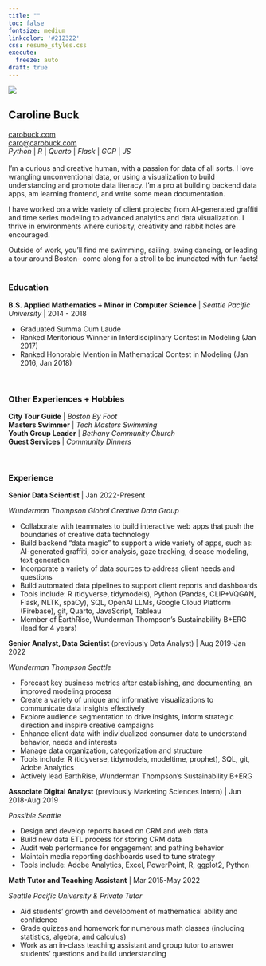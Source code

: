 ```yaml
---
title: ""
toc: false
fontsize: medium
linkcolor: '#212322'
css: resume_styles.css
execute:
  freeze: auto 
draft: true
---
```


::: {.column-screen-inset}

::: {layout="[10,38,-3,49]"}
::: {.div}
![](pics/banner_vertical.png){fig-alt="a hand-drawn banner of confetti"}
:::

## **Caroline Buck**
::: {.div .gradresume}
[carobuck.com](https://carobuck.com/) </br>
[caro@carobuck.com](mailto:caro@carobuck.com) </br>
*Python* | *R* | *Quarto* | *Flask* | *GCP* | *JS* </br></br>
I'm a curious and creative human, with a passion for data of all sorts. I love wrangling unconventional data, or using a visualization to build understanding and promote data literacy. I'm a pro at building backend data apps, am learning frontend, and write some mean documentation.

I have worked on a wide variety of client projects; from AI-generated graffiti and time series modeling to advanced analytics and data visualization. I thrive in environments where curiosity, creativity and rabbit holes are encouraged.

Outside of work, you’ll find me swimming, sailing, swing dancing, or leading a tour around Boston- come along for a stroll to be inundated with fun facts!
</br></br>

### Education

**B.S. Applied Mathematics + Minor in Computer Science** | *Seattle Pacific University* | 2014 - 2018

::: {.div .gradresumebullets}
* Graduated Summa Cum Laude	
* Ranked Meritorious Winner in Interdisciplinary Contest in Modeling (Jan 2017)	
* Ranked Honorable Mention in Mathematical Contest in Modeling (Jan 2016, Jan 2018)				
:::
</br>

### Other Experiences + Hobbies

**City Tour Guide** | *Boston By Foot*<br/>
**Masters Swimmer** | *Tech Masters Swimming*<br/>
**Youth Group Leader** | *Bethany Community Church*<br/>
**Guest Services** | *Community Dinners*


:::

::: {.div .gradresume}
</br>

### Experience

**Senior Data Scientist** | Jan 2022-Present

*Wunderman Thompson Global Creative Data Group*

::: {.div .gradresumebullets}
* Collaborate with teammates to build interactive web apps that push the boundaries of creative data technology
* Build backend "data magic" to support a wide variety of apps, such as: AI-generated graffiti, color analysis, gaze tracking, disease modeling, text generation
* Incorporate a variety of data sources to address client needs and questions
* Build automated data pipelines to support client reports and dashboards
* Tools include: R (tidyverse, tidymodels), Python (Pandas, CLIP+VQGAN, Flask, NLTK, spaCy), SQL, OpenAI LLMs, Google Cloud Platform (Firebase), git, Quarto, JavaScript, Tableau
* Member of EarthRise, Wunderman Thompson's Sustainability B+ERG (lead for 4 years)
:::

**Senior Analyst, Data Scientist** (previously Data Analyst) | Aug 2019-Jan 2022

*Wunderman Thompson Seattle*

::: {.div .gradresumebullets}
* Forecast key business metrics after establishing, and documenting, an improved modeling process
* Create a variety of unique and informative visualizations to communicate data insights effectively
* Explore audience segmentation to drive insights, inform strategic direction and inspire creative campaigns
* Enhance client data with individualized consumer data to understand behavior, needs and interests
* Manage data organization, categorization and structure
* Tools include: R (tidyverse, tidymodels, modeltime, prophet), SQL, git, Adobe Analytics
* Actively lead EarthRise, Wunderman Thompson's Sustainability B+ERG
:::

**Associate Digital Analyst** (previously Marketing Sciences Intern) | Jun 2018-Aug 2019

*Possible Seattle*

::: {.div .gradresumebullets}
* Design and develop reports based on CRM and web data
* Build new data ETL process for storing CRM data	
* Audit web performance for engagement and pathing behavior	
* Maintain media reporting dashboards used to tune strategy
* Tools include: Adobe Analytics, Excel, PowerPoint, R, ggplot2, Python 			
:::

**Math Tutor and Teaching Assistant** | Mar 2015-May 2022

*Seattle Pacific University & Private Tutor*

::: {.div .gradresumebullets}
* Aid students' growth and development of mathematical ability and confidence
* Grade quizzes and homework for numerous math classes (including statistics, algebra, and calculus)
* Work as an in-class teaching assistant and group tutor to answer students' questions and build understanding
:::

:::
:::
:::

